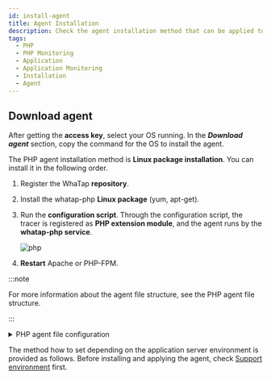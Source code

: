 ```yaml
---
id: install-agent
title: Agent Installation
description: Check the agent installation method that can be applied to the application server that runs in the PHP environment.
tags:
  - PHP
  - PHP Monitoring
  - Application
  - Application Monitoring
  - Installation
  - Agent
---
```




<Agentsignupguide />

<Youtube ko='JJC5JidgKlk' en='ZK2DM4yePb8' ja='ZK2DM4yePb8' />


<Createprojectv2 />


<Accesskeyv2 />

## Download agent

After getting the **access key**, select your OS running. In the **_Download agent_** section, copy the command for the OS to install the agent.

The PHP agent installation method is **Linux package installation**. You can install it in the following order.

1. Register the WhaTap **repository**.

2. Install the whatap-php **Linux package** (yum, apt-get).

3. Run the **configuration script**. Through the configuration script, the tracer is registered as **PHP extension module**, and the agent runs by the **whatap-php service**.

   ![php](https://img.whatap.io/media/images/php.png)

4. **Restart** Apache or PHP-FPM.

:::note

For more information about the agent file structure, see the PHP agent file structure.

:::

<details>
<summary>PHP agent file configuration</summary>

The PHP agent file consists of the tracer that extracts data for application monitoring and transfers the data to the WhaTap collection server, the agent that transfers the collected data to the server, and the installation script file that dynamically applies both tracer and agent.

- _whatap\_`X.Y.Z`.so_

  This library is added as a PHP extension module that has been registered as a tracer to collect data and send the collected data to the agent. The extension modules are classified for each PHP API version and Zend Thread Safe support. Examples are as follows: 

  - _whatap_zts_20041225.so_  

    PHP 5.2, Zend Thread safe enable

  - _whatap_20041225.so_

    PHP 5.2, Non Thread Safe 

- _whatap-php(whatap_php)_

  This program transfers the data delivered from the agent or tracer to UDP, to the collection server.

- _/etc/init.d/whatap-php_

  Service script file.

- _whatap_php_

  Service execution file.

- _whatap.ini_

  In this file, the settings of the PHP extension module that collects data of the application server, the collection server address, and the project access key of the server are entered.

- _template.ini_ 

  The template file is copied when creating _whatap.ini_.

- _whatap-install-`yyyymmdd`.log_

  Log file generated during installation. The default storage path is _/usr/whata/php/logs_. The files are created by date. Only the logs for 7 days are kept by default.

- _whatap-boot-`yyyymmdd`.log_

  Agent log file. The default storage path is _/usr/whata/php/logs_. The files are created by date. Only the logs for 7 days are kept by default.

- _install.sh_

  Installation script. Proceed with the whatap-php service installation by installing the PHP extension module (_whatap.so_) to Apache or PHP-FPM. For more information, see [the following](agent-troubleshooting#extension-modul-manual-setting).

- _WhaTap.php (sample.php)_

  API reference class (_/usr/whatap/php/lib/WhaTap.php_) to be used in the PHP source code, and the example source file (_sample.php_)

</details>

The method how to set depending on the application server environment is provided as follows. Before installing and applying the agent, check [Support environment](supported-spec) first.

<DocCardList/>
